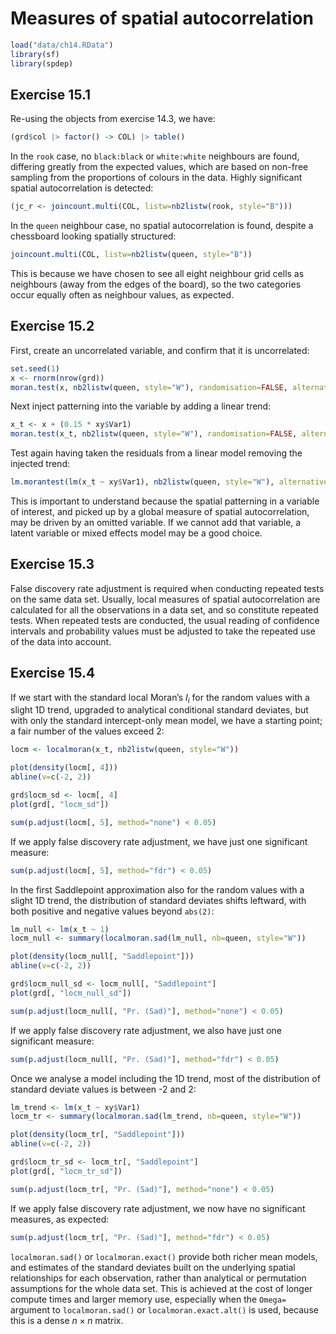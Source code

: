 # Measures of spatial autocorrelation

```r
load("data/ch14.RData")
library(sf)
library(spdep)
```

## Exercise 15.1 {-}

Re-using the objects from exercise 14.3, we have:

```r
(grd$col |> factor() -> COL) |> table()
```
In the `rook` case, no `black:black` or `white:white` neighbours are found, differing greatly from the expected values, which are based on  non-free sampling from the proportions of colours in the data. Highly significant spatial autocorrelation is detected:

```r
(jc_r <- joincount.multi(COL, listw=nb2listw(rook, style="B")))
```
In the `queen` neighbour case, no spatial autocorrelation is found, despite a chessboard looking spatially structured:

```r
joincount.multi(COL, listw=nb2listw(queen, style="B"))
```
This is because we have chosen to see all eight neighbour grid cells as neighbours (away from the edges of the board), so the two categories occur equally often as neighbour values, as expected.


## Exercise 15.2 {-}

First, create an uncorrelated variable, and confirm that it is uncorrelated:

```r
set.seed(1)
x <- rnorm(nrow(grd))
moran.test(x, nb2listw(queen, style="W"), randomisation=FALSE, alternative="two.sided")
```
Next inject patterning into the variable by adding a linear trend:

```r
x_t <- x + (0.15 * xy$Var1)
moran.test(x_t, nb2listw(queen, style="W"), randomisation=FALSE, alternative="two.sided")
```
Test again having taken the residuals from a linear model removing the injected trend:

```r
lm.morantest(lm(x_t ~ xy$Var1), nb2listw(queen, style="W"), alternative="two.sided")
```
This is important to understand because the spatial patterning in a variable of interest, and picked up by a global measure of spatial autocorrelation, may be driven by an omitted variable. If we cannot add that variable, a latent variable or mixed effects model may be a good choice.

## Exercise 15.3 {-}

False discovery rate adjustment is required when conducting repeated tests on the same data set. Usually, local measures of spatial autocorrelation are calculated for all the observations in a data set, and so constitute repeated tests. When repeated tests are conducted, the usual reading of confidence intervals and probability values must be adjusted to take the repeated use of the data into account. 

## Exercise 15.4 {-}

If we start with the standard local Moran's $I_i$ for the random values with a slight 1D trend, upgraded to analytical conditional standard deviates, but with only the standard intercept-only mean model, we have a starting point; a fair number of the values exceed 2:

```r
locm <- localmoran(x_t, nb2listw(queen, style="W"))
```

```r
plot(density(locm[, 4]))
abline(v=c(-2, 2))
```


```r
grd$locm_sd <- locm[, 4]
plot(grd[, "locm_sd"]) 
```

```r
sum(p.adjust(locm[, 5], method="none") < 0.05)
```

If we apply false discovery rate adjustment, we have just one significant measure:

```r
sum(p.adjust(locm[, 5], method="fdr") < 0.05)
```


In the first Saddlepoint approximation also for the random values with a slight 1D trend, the distribution of standard deviates shifts leftward, with both positive and negative values beyond `abs(2)`:

```r
lm_null <- lm(x_t ~ 1)
locm_null <- summary(localmoran.sad(lm_null, nb=queen, style="W"))
```

```r
plot(density(locm_null[, "Saddlepoint"]))
abline(v=c(-2, 2))
```


```r
grd$locm_null_sd <- locm_null[, "Saddlepoint"]
plot(grd[, "locm_null_sd"]) 
```

```r
sum(p.adjust(locm_null[, "Pr. (Sad)"], method="none") < 0.05)
```

If we apply false discovery rate adjustment, we also have just one significant measure:

```r
sum(p.adjust(locm_null[, "Pr. (Sad)"], method="fdr") < 0.05)
```


Once we analyse a model including the 1D trend, most of the distribution of standard deviate values is between -2 and 2:

```r
lm_trend <- lm(x_t ~ xy$Var1)
locm_tr <- summary(localmoran.sad(lm_trend, nb=queen, style="W"))
```


```r
plot(density(locm_tr[, "Saddlepoint"]))
abline(v=c(-2, 2))
```

```r
grd$locm_tr_sd <- locm_tr[, "Saddlepoint"]
plot(grd[, "locm_tr_sd"]) 
```

```r
sum(p.adjust(locm_tr[, "Pr. (Sad)"], method="none") < 0.05)
```

If we apply false discovery rate adjustment, we now have no significant measures, as expected:

```r
sum(p.adjust(locm_tr[, "Pr. (Sad)"], method="fdr") < 0.05)
```

`localmoran.sad()` or `localmoran.exact()` provide both richer mean models, and estimates of the standard deviates built on the underlying spatial relationships for each observation, rather than analytical or permutation assumptions for the whole data set. This is achieved at the cost of longer compute times and larger memory use, especially when the `Omega=` argument to `localmoran.sad()` or `localmoran.exact.alt()` is used, because this is a dense $n \times n$ matrix.


